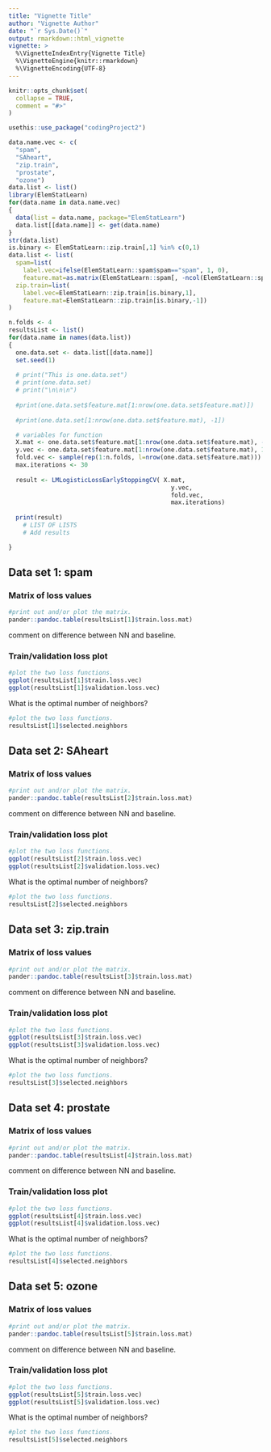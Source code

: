 ---
title: "Vignette Title"
author: "Vignette Author"
date: "`r Sys.Date()`"
output: rmarkdown::html_vignette
vignette: >
  %\VignetteIndexEntry{Vignette Title}
  %\VignetteEngine{knitr::rmarkdown}
  %\VignetteEncoding{UTF-8}
---

```{r setup, include = FALSE}
knitr::opts_chunk$set(
  collapse = TRUE,
  comment = "#>"
)
```


```{r data}
usethis::use_package("codingProject2")

data.name.vec <- c(
  "spam",
  "SAheart",
  "zip.train",
  "prostate",
  "ozone")
data.list <- list()
library(ElemStatLearn)
for(data.name in data.name.vec)
{
  data(list = data.name, package="ElemStatLearn")
  data.list[[data.name]] <- get(data.name)
}
str(data.list)
is.binary <- ElemStatLearn::zip.train[,1] %in% c(0,1)
data.list <- list(
  spam=list(
    label.vec=ifelse(ElemStatLearn::spam$spam=="spam", 1, 0),
    feature.mat=as.matrix(ElemStatLearn::spam[, -ncol(ElemStatLearn::spam)])),
  zip.train=list(
    label.vec=ElemStatLearn::zip.train[is.binary,1],
    feature.mat=ElemStatLearn::zip.train[is.binary,-1])
)

n.folds <- 4
resultsList <- list()
for(data.name in names(data.list))
{
  one.data.set <- data.list[[data.name]]
  set.seed(1)
  
  # print("This is one.data.set")
  # print(one.data.set)
  # print("\n\n\n")
  
  #print(one.data.set$feature.mat[1:nrow(one.data.set$feature.mat)])
  
  #print(one.data.set[1:nrow(one.data.set$feature.mat), -1])

  # variables for function
  X.mat <- one.data.set$feature.mat[1:nrow(one.data.set$feature.mat), -1]
  y.vec <- one.data.set$feature.mat[1:nrow(one.data.set$feature.mat), 1]
  fold.vec <- sample(rep(1:n.folds, l=nrow(one.data.set$feature.mat)))
  max.iterations <- 30
    
  result <- LMLogisticLossEarlyStoppingCV( X.mat,
                                             y.vec,
                                             fold.vec,
                                             max.iterations)
  
  print(result)
    # LIST OF LISTS
    # Add results 

}
```

## Data set 1: spam

### Matrix of loss values

```{r, result = "asis"}
#print out and/or plot the matrix.
pander::pandoc.table(resultsList[1]$train.loss.mat)
```

comment on difference between NN and baseline.

### Train/validation loss plot

```{r}
#plot the two loss functions.
ggplot(resultsList[1]$train.loss.vec)
ggplot(resultsList[1]$validation.loss.vec)
```

What is the optimal number of neighbors?

```{r}
#plot the two loss functions.
resultsList[1]$selected.neighbors
```

## Data set 2: SAheart

### Matrix of loss values

```{r, result = "asis"}
#print out and/or plot the matrix.
pander::pandoc.table(resultsList[2]$train.loss.mat)
```

comment on difference between NN and baseline.

### Train/validation loss plot

```{r}
#plot the two loss functions.
ggplot(resultsList[2]$train.loss.vec)
ggplot(resultsList[2]$validation.loss.vec)
```

What is the optimal number of neighbors?

```{r}
#plot the two loss functions.
resultsList[2]$selected.neighbors
```

## Data set 3: zip.train

### Matrix of loss values

```{r, result = "asis"}
#print out and/or plot the matrix.
pander::pandoc.table(resultsList[3]$train.loss.mat)
```

comment on difference between NN and baseline.

### Train/validation loss plot

```{r}
#plot the two loss functions.
ggplot(resultsList[3]$train.loss.vec)
ggplot(resultsList[3]$validation.loss.vec)
```

What is the optimal number of neighbors?

```{r}
#plot the two loss functions.
resultsList[3]$selected.neighbors
```

## Data set 4: prostate 

### Matrix of loss values

```{r, result = "asis"}
#print out and/or plot the matrix.
pander::pandoc.table(resultsList[4]$train.loss.mat)
```

comment on difference between NN and baseline.

### Train/validation loss plot

```{r}
#plot the two loss functions.
ggplot(resultsList[4]$train.loss.vec)
ggplot(resultsList[4]$validation.loss.vec)
```

What is the optimal number of neighbors?

```{r}
#plot the two loss functions.
resultsList[4]$selected.neighbors
```

## Data set 5: ozone 

### Matrix of loss values

```{r, result = "asis"}
#print out and/or plot the matrix.
pander::pandoc.table(resultsList[5]$train.loss.mat)
```

comment on difference between NN and baseline.

### Train/validation loss plot

```{r}
#plot the two loss functions.
ggplot(resultsList[5]$train.loss.vec)
ggplot(resultsList[5]$validation.loss.vec)
```

What is the optimal number of neighbors?

```{r}
#plot the two loss functions.
resultsList[5]$selected.neighbors
```